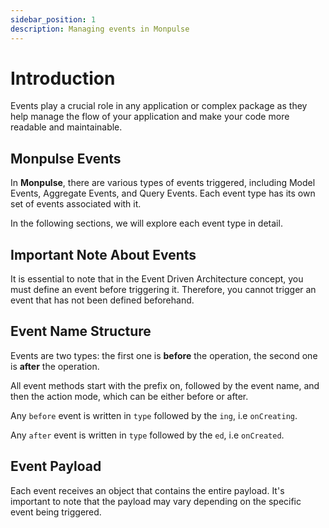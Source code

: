 ```yaml
---
sidebar_position: 1
description: Managing events in Monpulse
---
```


# Introduction

Events play a crucial role in any application or complex package as they help manage the flow of your application and make your code more readable and maintainable.

## Monpulse Events

In **Monpulse**, there are various types of events triggered, including Model Events, Aggregate Events, and Query Events. Each event type has its own set of events associated with it.

In the following sections, we will explore each event type in detail.

## Important Note About Events

It is essential to note that in the Event Driven Architecture concept, you must define an event before triggering it. Therefore, you cannot trigger an event that has not been defined beforehand.

## Event Name Structure

Events are two types: the first one is **before** the operation, the second one is **after** the operation.

All event methods start with the prefix on, followed by the event name, and then the action mode, which can be either before or after.

Any `before` event is written in `type` followed by the `ing`, i.e `onCreating`.

Any `after` event is written in `type` followed by the `ed`, i.e `onCreated`.

## Event Payload

Each event receives an object that contains the entire payload. It's important to note that the payload may vary depending on the specific event being triggered.

